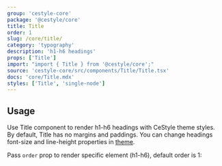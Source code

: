 ```yaml
---
group: 'cestyle-core'
package: '@cestyle/core'
title: Title
order: 1
slug: /core/title/
category: 'typography'
description: 'h1-h6 headings'
props: ['Title']
import: "import { Title } from '@cestyle/core';"
source: 'cestyle-core/src/components/Title/Title.tsx'
docs: 'core/Title.mdx'
styles: ['Title', 'single-node']
---
```



## Usage

Use Title component to render h1-h6 headings with CeStyle theme styles.
By default, Title has no margins and paddings.
You can change headings font-size and line-height properties in [theme](/theming/extend-theme/).

Pass `order` prop to render specific element (h1-h6), default order is 1:

<Demo data={TitleDemos.usage} />

